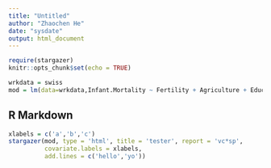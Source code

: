 ```yaml
---
title: "Untitled"
author: "Zhaochen He"
date: "sysdate"
output: html_document
---
```


```r
require(stargazer)
knitr::opts_chunk$set(echo = TRUE)

wrkdata = swiss
mod = lm(data=wrkdata,Infant.Mortality ~ Fertility + Agriculture + Education)
```

## R Markdown


```r
xlabels = c('a','b','c')
stargazer(mod, type = 'html', title = 'tester', report = 'vc*sp',
          covariate.labels = xlabels,
          add.lines = c('hello','yo'))
```
